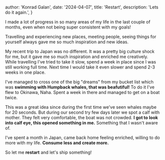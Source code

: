 
  author: 'Konrad Galan',
  date: '2024-04-07',
  title: 'Restart',
  description:
    'Lets do it again.',
}


I made a lot of progress in so many areas of my life in the last couple of months, even when not being super consistent with my goals! 

Travelling and experiencing new places, meeting people, seeing things for yourself always gave me so much inspiration and new ideas. 

My recent trip to Japan was no different. It was a pretty big culture shock for me, but it gave me so much inspiration and enriched me creatively.
While travelling I've tried to take it slow, spend a week in place since I was still working full time. Next time I would take it even slower and spend 2-3 weeks in one place.

I've managed to cross one of the big "dreams" from my bucket list which was **swimming with Humpback whales, that was beafutiful!** To do it I've flew to Okinawa, Naha. Spent a week in there and managed to get on a boat twice.

This was a great idea since during the first time we've seen whales maybe for 20 seconds. But during our second try few days later we spot a calf with mother. They felt very comfortable, the boat was not crowded. **I got to look into calf eye, this opened something in me.** Something that I wasn't aware of. 

I've spent a month in Japan, came back home feeling enriched, willing to do more with my life. **Consume less and create more.**

So let me **restart** and let's ship something!
